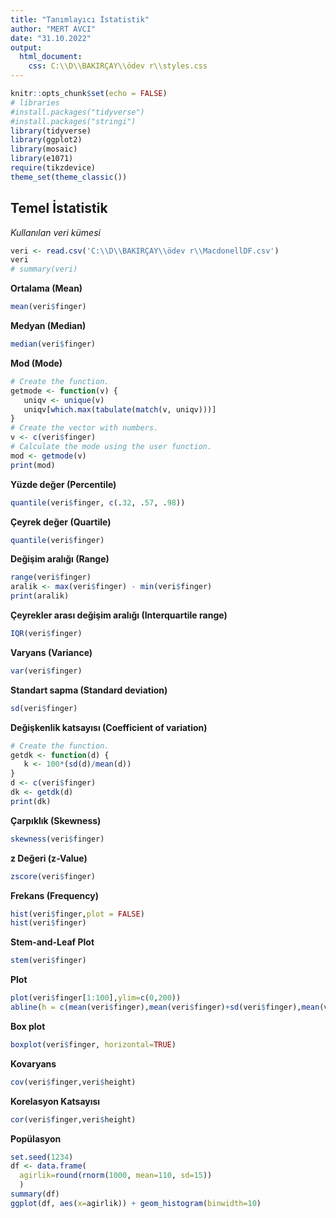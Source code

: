 ---
title: "Tanımlayıcı İstatistik"
author: "MERT AVCI"
date: "31.10.2022"
output: 
  html_document:
    css: C:\\D\\BAKIRÇAY\\ödev r\\styles.css
---

```{r setup, include=FALSE}
knitr::opts_chunk$set(echo = FALSE)
# libraries
#install.packages("tidyverse")
#install.packages("stringi")
library(tidyverse)
library(ggplot2)
library(mosaic)
library(e1071)
require(tikzdevice)
theme_set(theme_classic())
```

## Temel İstatistik

*Kullanılan veri kümesi*
```{r}
veri <- read.csv('C:\\D\\BAKIRÇAY\\ödev r\\MacdonellDF.csv')
veri
# summary(veri)
```

**Ortalama (Mean)**
```{r veri}
mean(veri$finger)
```

**Medyan (Median)**
```{r}
median(veri$finger)
```

**Mod (Mode)**
```{r echo=FALSE}
# Create the function.
getmode <- function(v) {
   uniqv <- unique(v)
   uniqv[which.max(tabulate(match(v, uniqv)))]
}
# Create the vector with numbers.
v <- c(veri$finger)
# Calculate the mode using the user function.
mod <- getmode(v)
print(mod)
```

**Yüzde değer (Percentile)**
```{r}
quantile(veri$finger, c(.32, .57, .98))
```

**Çeyrek değer (Quartile)**
```{r}
quantile(veri$finger)
```

**Değişim aralığı (Range)**
```{r}
range(veri$finger)
aralik <- max(veri$finger) - min(veri$finger)
print(aralik)
```

**Çeyrekler arası değişim aralığı (Interquartile range)**
```{r}
IQR(veri$finger)
```

**Varyans (Variance)**
```{r}
var(veri$finger)
```

**Standart sapma (Standard deviation)**
```{r echo=FALSE}
sd(veri$finger)
```

**Değişkenlik katsayısı (Coefficient of variation)**
```{r}
# Create the function.
getdk <- function(d) {
   k <- 100*(sd(d)/mean(d))
}
d <- c(veri$finger)
dk <- getdk(d)
print(dk)
```

**Çarpıklık (Skewness)**
```{r}
skewness(veri$finger)
```

**z Değeri (z-Value)**
```{r}
zscore(veri$finger)
```

**Frekans (Frequency)**
```{r}
hist(veri$finger,plot = FALSE)
hist(veri$finger)
```

**Stem-and-Leaf Plot**
```{r}
stem(veri$finger)
```

**Plot**
```{r}
plot(veri$finger[1:100],ylim=c(0,200))
abline(h = c(mean(veri$finger),mean(veri$finger)+sd(veri$finger),mean(veri$finger)-sd(veri$finger),mean(veri$finger)+2*sd(veri$finger),mean(veri$finger)-2*sd(veri$finger)), col = c("red", "blue", "blue", "green", "green"))
```

**Box plot**
```{r}
boxplot(veri$finger, horizontal=TRUE)
```

**Kovaryans**
```{r}
cov(veri$finger,veri$height)
```

**Korelasyon Katsayısı**
```{r}
cor(veri$finger,veri$height)
```

**Popülasyon**
```{r}
set.seed(1234)
df <- data.frame(
  agirlik=round(rnorm(1000, mean=110, sd=15))
  )
summary(df)
ggplot(df, aes(x=agirlik)) + geom_histogram(binwidth=10)
```
















